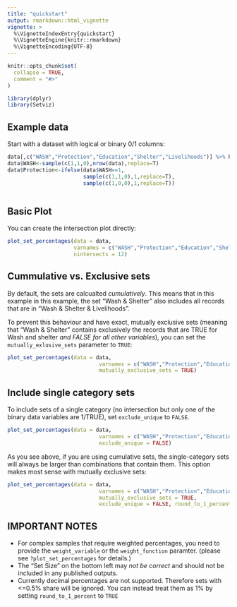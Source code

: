 ```yaml
---
title: "quickstart"
output: rmarkdown::html_vignette
vignette: >
  %\VignetteIndexEntry{quickstart}
  %\VignetteEngine{knitr::rmarkdown}
  %\VignetteEncoding{UTF-8}
---
```


```r
knitr::opts_chunk$set(
  collapse = TRUE,
  comment = "#>"
)
```

```r
library(dplyr)
library(Setviz)

```


## Example data
Start with a dataset with logical or binary 0/1 columns:

```r

data[,c("WASH","Protection","Education","Shelter","Livelihoods")] %>% head
data$WASH<-sample(c(1,1,0),nrow(data),replace=T)
data$Protection<-ifelse(data$WASH==1,
                        sample(c(1,1,0),1,replace=T),
                        sample(c(1,0,0),1,replace=T))



```

## Basic Plot

You can create the intersection plot directly:

```r

plot_set_percentages(data = data,
                     varnames = c("WASH","Protection","Education","Shelter","Livelihoods"),
                     nintersects = 12)

```

## Cummulative vs. Exclusive sets

By default, the sets are calcualted _cumulatively_. This means that in this example in this example, the set "Wash & Shelter" also includes all records that are in "Wash & Shelter & Livelihoods".

To prevent this behaviour and have exact, mutually exclusive sets (meaning that "Wash & Shelter" contains exclusively the records that are TRUE for Wash and shelter _and FALSE for all other variables_), you can set the `mutually_exlusive_sets` parameter to `TRUE`:

```r
plot_set_percentages(data = data,
                             varnames = c("WASH","Protection","Education","Shelter","Livelihoods"),nintersects = 12,
                             mutually_exclusive_sets = TRUE)

```


## Include single category sets

To include sets of a single category (no intersection but only one of the binary data variables are 1/TRUE), set `exclude_unique` to `FALSE`.

```r

plot_set_percentages(data = data,
                             varnames = c("WASH","Protection","Education","Shelter","Livelihoods"),nintersects = 12,
                             exclude_unique = FALSE)

```


As you see above, if you are using cumulative sets, the single-category sets will always be larger than combinations that contain them. This option makes most sense with mutually exclusive sets:

```r
plot_set_percentages(data = data,
                             varnames = c("WASH","Protection","Education","Shelter","Livelihoods"),nintersects = 12,
                             mutually_exclusive_sets = TRUE,
                             exclude_unique = FALSE, round_to_1_percent = FALSE)
```

## IMPORTANT NOTES

- For complex samples that require weighted percentages, you need to provide the `weight_variable` or the `weight_function` paramter. (please see `?plot_set_percentages` for details.)
- The "Set Size" on the bottom left may _not be correct_ and should not be included in any published outputs.
- Currently decimal percentages are not supported. Therefore sets with <=0.5% share will be ignored. You can instead treat them as 1% by setting `round_to_1_percent` to `TRUE`





